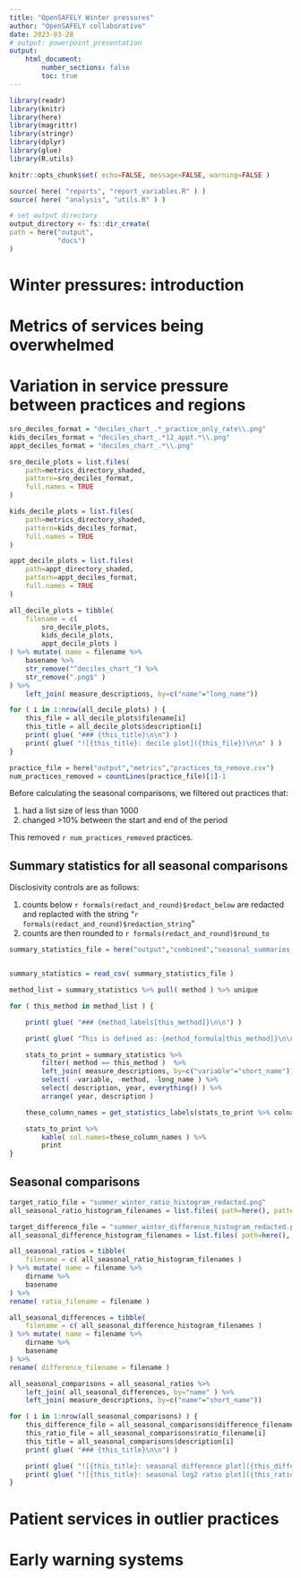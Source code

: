 ```yaml
---
title: "OpenSAFELY Winter pressures"
author: "OpenSAFELY collaborative"
date: 2023-03-28
# output: powerpoint_presentation
output:
    html_document:
        number_sections: false
        toc: true
---
```


```r
library(readr)
library(knitr)
library(here)
library(magrittr)
library(stringr)
library(dplyr)
library(glue)
library(R.utils)

knitr::opts_chunk$set( echo=FALSE, message=FALSE, warning=FALSE )

source( here( "reports", "report_variables.R" ) )
source( here( "analysis", "utils.R" ) )

# set output directory
output_directory <- fs::dir_create(
path = here("output", 
            "docs")
)

```

# Winter pressures: introduction

# Metrics of services being overwhelmed

# Variation in service pressure between practices and regions


```r
sro_deciles_format = "deciles_chart_.*_practice_only_rate\\.png"
kids_deciles_format = "deciles_chart_.*12_appt.*\\.png"
appt_deciles_format = "deciles_chart_.*\\.png"

sro_decile_plots = list.files(
    path=metrics_directory_shaded,
    pattern=sro_deciles_format,
    full.names = TRUE
)

kids_decile_plots = list.files(
    path=metrics_directory_shaded,
    pattern=kids_deciles_format,
    full.names = TRUE
)

appt_decile_plots = list.files(
    path=appt_directory_shaded,
    pattern=appt_deciles_format,
    full.names = TRUE
)

all_decile_plots = tibble(
    filename = c(
        sro_decile_plots,
        kids_decile_plots,
        appt_decile_plots )
) %>% mutate( name = filename %>%
    basename %>%
    str_remove("^deciles_chart_") %>%
    str_remove(".png$" )
) %>% 
    left_join( measure_descriptions, by=c("name"="long_name"))

```

```r

for ( i in 1:nrow(all_decile_plots) ) {
    this_file = all_decile_plots$filename[i]
    this_title = all_decile_plots$description[i]
    print( glue( "### {this_title}\n\n") )
    print( glue( "![{this_title}: decile plot]({this_file})\n\n" ) )
}

```

```r

practice_file = here("output","metrics","practices_to_remove.csv")
num_practices_removed = countLines(practice_file)[1]-1

```

Before calculating the seasonal comparisons, we filtered out practices that:

1. had a list size of less than 1000 
2. changed >10% between the start and end of the period

This removed `r num_practices_removed` practices.

## Summary statistics for all seasonal comparisons

Disclosivity controls are as follows:

1. counts below `r formals(redact_and_round)$redact_below` are redacted and replacted with the string "`r formals(redact_and_round)$redaction_string`"
2. counts are then rounded to `r formals(redact_and_round)$round_to` 

```r

summary_statistics_file = here("output","combined","seasonal_summaries_nondisclosive.csv")


summary_statistics = read_csv( summary_statistics_file )

method_list = summary_statistics %>% pull( method ) %>% unique

for ( this_method in method_list ) {

    print( glue( "### {method_labels[this_method]}\n\n") )

    print( glue( "This is defined as: {method_formula[this_method]}\n\n") )

    stats_to_print = summary_statistics %>%
        filter( method == this_method )  %>%
        left_join( measure_descriptions, by=c("variable"="short_name")) %>%
        select( -variable, -method, -long_name ) %>%
        select( description, year, everything() ) %>%
        arrange( year, description )

    these_column_names = get_statistics_labels(stats_to_print %>% colnames)

    stats_to_print %>%
        kable( col.names=these_column_names ) %>%
        print
}

```

## Seasonal comparisons


```r

target_ratio_file = "summer_winter_ratio_histogram_redacted.png"
all_seasonal_ratio_histogram_filenames = list.files( path=here(), pattern=target_ratio_file, full.names=TRUE, recursive=TRUE )

target_difference_file = "summer_winter_difference_histogram_redacted.png"
all_seasonal_difference_histogram_filenames = list.files( path=here(), pattern=target_difference_file, full.names=TRUE, recursive=TRUE )

```

```r

all_seasonal_ratios = tibble(
    filename = c( all_seasonal_ratio_histogram_filenames )
) %>% mutate( name = filename %>%
    dirname %>%
    basename
) %>% 
rename( ratio_filename = filename )

all_seasonal_differences = tibble(
    filename = c( all_seasonal_difference_histogram_filenames )
) %>% mutate( name = filename %>%
    dirname %>%
    basename
) %>% 
rename( difference_filename = filename )

all_seasonal_comparisons = all_seasonal_ratios %>% 
    left_join( all_seasonal_differences, by="name" ) %>%
    left_join( measure_descriptions, by=c("name"="short_name"))

```

```r

for ( i in 1:nrow(all_seasonal_comparisons) ) {
    this_difference_file = all_seasonal_comparisons$difference_filename[i]
    this_ratio_file = all_seasonal_comparisons$ratio_filename[i]
    this_title = all_seasonal_comparisons$description[i]
    print( glue( "### {this_title}\n\n") )

    print( glue( "![{this_title}: seasonal difference plot]({this_difference_file})\n\n" ) )
    print( glue( "![{this_title}: seasonal log2 ratio plot]({this_ratio_file})\n\n" ) )
}

```
# Patient services in outlier practices


# Early warning systems
